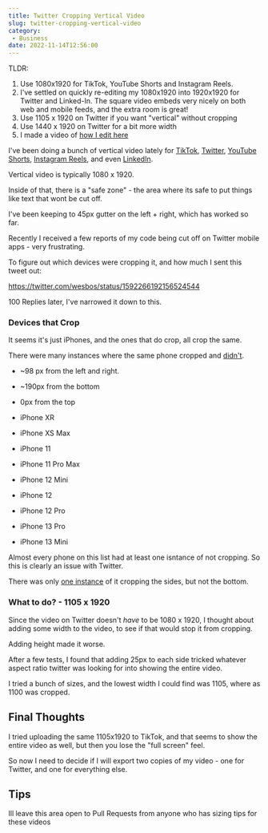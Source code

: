 ```yaml
---
title: Twitter Cropping Vertical Video
slug: twitter-cropping-vertical-video
category:
 - Business
date: 2022-11-14T12:56:00
---
```


TLDR: 

1. Use 1080x1920 for TikTok, YouTube Shorts and Instagram Reels. 
2. I've settled on quickly re-editing my 1080x1920 into 1920x1920 for Twitter and Linked-In. The square video embeds very nicely on both web and mobile feeds, and the extra room is great!
2. Use 1105 x 1920 on Twitter if you want "vertical" without cropping
4. Use 1440 x 1920 on Twitter for a bit more width
5. I made a video of [how I edit here](https://www.youtube.com/watch?v=Jc06ZeO29R4)


I've been doing a bunch of vertical video lately for [TikTok](https://tiktok.com/@wesbos), [Twitter](https://twitter.com/wesbos), [YouTube Shorts](https://www.youtube.com/c/WesBos/shorts), [Instagram Reels](https://instagram.com/wesbos), and even [LinkedIn](https://linkedin.com/in.wesbos).

Vertical video is typically 1080 x 1920.

Inside of that, there is a "safe zone" - the area where its safe to put things like text that wont be cut off.

I've been keeping to 45px gutter on the left + right, which has worked so far.

Recently I received a few reports of my code being cut off on Twitter mobile apps - very frustrating.

To figure out which devices were cropping it, and how much I sent this tweet out:

https://twitter.com/wesbos/status/1592266192156524544

100 Replies later, I've narrowed it down to this.

### Devices that Crop

It seems it's just iPhones, and the ones that do crop, all crop the same.

There were many instances where the same phone cropped and [didn't](https://twitter.com/invisiblea/status/1592266990424838144).

* ~98 px from the left and right.
* ~190px from the bottom
* 0px from the top

* iPhone XR
* iPhone XS Max
* iPhone 11
* iPhone 11 Pro Max
* iPhone 12 Mini
* iPhone 12
* iPhone 12 Pro
* iPhone 13 Pro
* iPhone 13 Mini

Almost every phone on this list had at least one isntance of not cropping. So this is clearly an issue with Twitter.

There was only [one instance](https://twitter.com/vegasgeek/status/1592269450488983553) of it cropping the sides, but not the bottom.


### What to do? - 1105 x 1920

Since the video on Twitter doesn't _have_ to be 1080 x 1920, I thought about adding some width to the video, to see if that would stop it from cropping.

Adding height made it worse.

After a few tests, I found that adding 25px to each side tricked whatever aspect ratio twitter was looking for into showing the entire video.

I tried a bunch of sizes, and the lowest width I could find was 1105, where as 1100 was cropped.

## Final Thoughts

I tried uploading the same 1105x1920 to TikTok, and that seems to show the entire video as well, but then you lose the "full screen" feel.

So now I need to decide if I will export two copies of my video - one for Twitter, and one for everything else.

## Tips

Ill leave this area open to Pull Requests from anyone who has sizing tips for these videos
